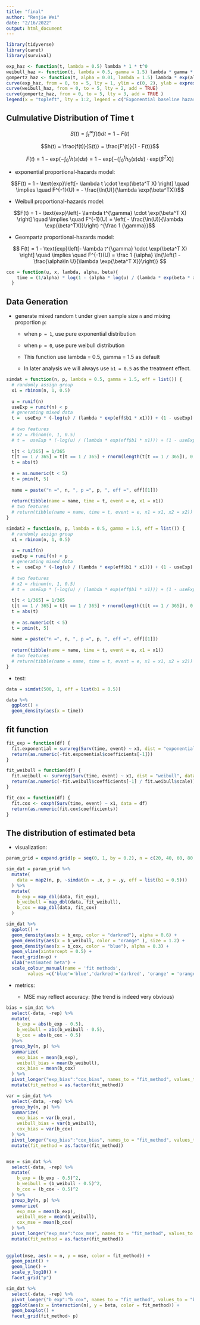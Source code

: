 ```yaml
---
title: "final"
author: "Renjie Wei"
date: "2/16/2022"
output: html_document
---
```



```r
library(tidyverse)
library(caret)
library(survival)
```


```r
exp_haz <- function(t, lambda = 0.5) lambda * 1 * t^0
weibull_haz <- function(t, lambda = 0.5, gamma = 1.5) lambda * gamma * t^(gamma - 1)
gompertz_haz <- function(t, alpha = 0.01, lambda = 1.5) lambda * exp(alpha* t)
curve(exp_haz, from = 0, to = 5, lty = 1, ylim = c(0, 2), ylab = expression(h[0](t)), xlab = "Follow-up time t")
curve(weibull_haz, from = 0, to = 5, lty = 2, add = TRUE)
curve(gompertz_haz, from = 0, to = 5, lty = 3, add = TRUE )
legend(x = "topleft", lty = 1:2, legend = c("Exponential baseline hazard", "Weibull baseline hazard"), bty = "n")
```


## Culmulative Distribution of Time t

$$S(t) = \displaystyle \int_t^{\infty} f(t)dt = 1 - F(t)$$

$$h(t) = \frac{f(t)}{S(t)} = \frac{F'(t)}{1 - F(t)}$$

$$F(t) = \displaystyle 1 - \text{exp}\left(-\int_0^t h(s)ds\right) = 1 - \text{exp} \left[ -(\int_0^t h_0(s)ds)  \cdot  \text{exp}(\beta^T X) \right]$$

  - exponential proportional-hazards model: 

$$F(t) = 1 - \text{exp}\left[- \lambda t \cdot \exp(\beta^T X) \right] \quad \implies \quad F^{-1}(U) = - \frac{\ln(U)}{\lambda \exp(\beta^TX)}$$
  
  - Weibull proportional-hazards model: 

$$F(t) = 1 - \text{exp}\left[- \lambda t^{\gamma} \cdot \exp(\beta^T X) \right] \quad \implies \quad F^{-1}(U) = \left( - \frac{\ln(U)}{\lambda \exp(\beta^TX)}\right) ^{\frac 1 {\gamma}}$$
  
  - Geompartz proportional-hazards model:
  
$$
F(t) = 1 - \text{exp}\left[- \lambda t^{\gamma} \cdot \exp(\beta^T X) \right] \quad \implies \quad F^{-1}(U) = \frac 1 {\alpha} \ln{\left(1 - \frac{\alpha\ln U}{\lambda \exp{\beta^T X}}\right)}
$$
  
```r
cox = function(u, x, lambda, alpha, beta){
    time = (1/alpha) * log(1 - (alpha * log(u) / (lambda * exp(beta * x))))
  }
```



## Data Generation

- generate mixed random t under given sample size `n` and mixing proportion `p`:
  
  - when `p = 1`, use pure exponential distribution
  
  - when `p = 0`, use pure weibull distribution
  
  - This function use lambda = 0.5, gamma = 1.5 as default
  
  - In later analysis we will always use `b1 = 0.5` as the treatment effect.
  
```r
simdat = function(n, p, lambda = 0.5, gamma = 1.5, eff = list()) {
  # randomly assign group
  x1 = rbinom(n, 1, 0.5)
  
  u = runif(n)
  useExp = runif(n) < p 
  # generating mixed data
  t =  useExp * (-log(u) / (lambda * exp(eff$b1 * x1))) + (1 - useExp) * (-log(u) / (lambda * exp(eff$b1 * x1)))^(1 / gamma)
  
  # two features
  # x2 = rbinom(n, 1, 0.5)
  # t =  useExp * (-log(u) / (lambda * exp(eff$b1 * x1))) + (1 - useExp) * (-log(u) / (lambda * exp(eff$b2 * x2)))^(1 / gamma)
  
  t[t < 1/365] = 1/365
  t[t == 1 / 365] = t[t == 1 / 365] + rnorm(length(t[t == 1 / 365]), 0, 1e-4)
  t = abs(t)
  
  e = as.numeric(t < 5)
  t = pmin(t, 5)
  
  name = paste("n =", n, ", p =", p, ", eff =", eff[[1]])
  
  return(tibble(name = name, time = t, event = e, x1 = x1))
  # two features
  # return(tibble(name = name, time = t, event = e, x1 = x1, x2 = x2))
}
```
```r
simdat2 = function(n, p, lambda = 0.5, gamma = 1.5, eff = list()) {
  # randomly assign group
  x1 = rbinom(n, 1, 0.5)
  
  u = runif(n)
  useExp = runif(n) < p 
  # generating mixed data
  t =  useExp * (-log(u) / (lambda * exp(eff$b1 * x1))) + (1 - useExp) * (1/alpha) * log(1-(alpha*log(u) / (lambda * exp(eff$b1 * x1))))
  
  # two features
  # x2 = rbinom(n, 1, 0.5)
  # t =  useExp * (-log(u) / (lambda * exp(eff$b1 * x1))) + (1 - useExp) * (-log(u) / (lambda * exp(eff$b2 * x2)))^(1 / gamma)
  
  t[t < 1/365] = 1/365
  t[t == 1 / 365] = t[t == 1 / 365] + rnorm(length(t[t == 1 / 365]), 0, 1e-4)
  t = abs(t)
  
  e = as.numeric(t < 5)
  t = pmin(t, 5)
  
  name = paste("n =", n, ", p =", p, ", eff =", eff[[1]])
  
  return(tibble(name = name, time = t, event = e, x1 = x1))
  # two features
  # return(tibble(name = name, time = t, event = e, x1 = x1, x2 = x2))
}
```


- test:

```r
data = simdat(500, 1, eff = list(b1 = 0.5))

data %>% 
  ggplot() +
  geom_density(aes(x = time))
```

## fit function

```r
fit_exp = function(df) {
  fit.exponential = survreg(Surv(time, event) ~ x1, dist = "exponential", data = df)
  return(as.numeric(-fit.exponential$coefficients[-1]))
}

fit_weibull = function(df) {
  fit.weibull <- survreg(Surv(time, event) ~ x1, dist = "weibull", data = df)
  return(as.numeric(-fit.weibull$coefficients[-1] / fit.weibull$scale))
}

fit_cox = function(df) {
  fit.cox <- coxph(Surv(time, event) ~ x1, data = df)
  return(as.numeric(fit.cox$coefficients))
}
```



## The distribution of estimated beta

- visualization:

```r
param_grid = expand.grid(p = seq(0, 1, by = 0.2), n = c(20, 40, 60, 80, 100, 200, 400), rep = 1:100)

sim_dat = param_grid %>% 
  mutate(
    data = map2(n, p, ~simdat(n = .x, p = .y, eff = list(b1 = 0.5)))
  ) %>% 
  mutate(
    b_exp = map_dbl(data, fit_exp),
    b_weibull = map_dbl(data, fit_weibull),
    b_cox = map_dbl(data, fit_cox)
  )

sim_dat %>% 
  ggplot() +
  geom_density(aes(x = b_exp, color = "darkred"), alpha = 0.6) +
  geom_density(aes(x = b_weibull, color = "orange" ), size = 1.2) +
  geom_density(aes(x = b_cox, color = "blue"), alpha = 0.3) +
  geom_vline(xintercept = 0.5) +
  facet_grid(n~p) +
  xlab("estimated beta") +
  scale_colour_manual(name = 'fit methods', 
        values =c('blue'='blue','darkred'='darkred', 'orange' = 'orange'), labels = c('cox','exp', 'weibull'))
```


- metrics: 
  
  - MSE may reflect accuracy: (the trend is indeed very obvious)
  
```r
bias = sim_dat %>% 
  select(-data, -rep) %>% 
  mutate(
    b_exp = abs(b_exp - 0.5), 
    b_weibull = abs(b_weibull - 0.5),
    b_cox = abs(b_cox - 0.5)
  )%>% 
  group_by(n, p) %>% 
  summarize(
    exp_bias = mean(b_exp),
    weibull_bias = mean(b_weibull),
    cox_bias = mean(b_cox)
  ) %>% 
  pivot_longer("exp_bias":"cox_bias", names_to = "fit_method", values_to = "bias") %>% 
  mutate(fit_method = as.factor(fit_method))

var = sim_dat %>% 
  select(-data, -rep) %>% 
  group_by(n, p) %>% 
  summarize(
    exp_bias = var(b_exp),
    weibull_bias = var(b_weibull),
    cox_bias = var(b_cox)
  ) %>% 
  pivot_longer("exp_bias":"cox_bias", names_to = "fit_method", values_to = "bias") %>% 
  mutate(fit_method = as.factor(fit_method))


mse = sim_dat %>% 
  select(-data, -rep) %>%
  mutate(
    b_exp = (b_exp - 0.5)^2,
    b_weibull = (b_weibull - 0.5)^2,
    b_cox = (b_cox - 0.5)^2
  ) %>% 
  group_by(n, p) %>% 
  summarize(
    exp_mse = mean(b_exp),
    weibull_mse = mean(b_weibull),
    cox_mse = mean(b_cox)
  ) %>% 
  pivot_longer("exp_mse":"cox_mse", names_to = "fit_method", values_to = "mse") %>% 
  mutate(fit_method = as.factor(fit_method)) 
  
  
ggplot(mse, aes(x = n, y = mse, color = fit_method)) +
  geom_point() +
  geom_line() +
  scale_y_log10() +
  facet_grid("p")
```


```r
sim_dat %>% 
  select(-data, -rep) %>% 
  pivot_longer("b_exp":"b_cox", names_to = "fit_method", values_to = "beta") %>% 
  ggplot(aes(x = interaction(n), y = beta, color = fit_method)) +
  geom_boxplot() +
  facet_grid(fit_method~ p)
```



